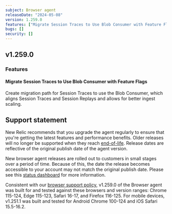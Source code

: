 ```yaml
---
subject: Browser agent
releaseDate: "2024-05-08"
version: 1.259.0
features: ["Migrate Session Traces to Use Blob Consumer with Feature Flags"]
bugs: []
security: []
---
```


## v1.259.0

### Features

#### Migrate Session Traces to Use Blob Consumer with Feature Flags
Create migration path for Session Traces to use the Blob Consumer, which aligns Session Traces and Session Replays and allows for better ingest scaling.

## Support statement

New Relic recommends that you upgrade the agent regularly to ensure that you're getting the latest features and performance benefits. Older releases will no longer be supported when they reach [end-of-life](https://docs.newrelic.com/docs/browser/browser-monitoring/getting-started/browser-agent-eol-policy/). Release dates are reflective of the original publish date of the agent version.

New browser agent releases are rolled out to customers in small stages over a period of time. Because of this, the date the release becomes accessible to your account may not match the original publish date. Please see this [status dashboard](https://newrelic.github.io/newrelic-browser-agent-release/) for more information.

Consistent with our [browser support policy](https://docs.newrelic.com/docs/browser/new-relic-browser/getting-started/compatibility-requirements-browser-monitoring/#browser-types), v1.259.0 of the Browser agent was built for and tested against these browsers and version ranges: Chrome 115-124, Edge 115-123, Safari 16-17, and Firefox 116-125. For mobile devices, v1.251.1 was built and tested for Android Chrome 100-124 and iOS Safari 15.5-16.2.